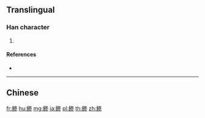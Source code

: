 {{character info/new}}
{{also|鰺}}
==Translingual==
{{Han simplified forms|鰺|鯵|鲹}}

===Han character===
{{Han char|rn=195|rad=鱼|as=08|sn=16|four=|canj=NMIKH,XNMIK}}

# {{defn|Han|sort=鱼08}}

====References====
* {{Han ref|kx=1480.511|hdz=74699.121|uh=9CB9|ud=40121}}

----

==Chinese==
{{zh-see|鰺}}

[[fr:鲹]]
[[hu:鲹]]
[[mg:鲹]]
[[ja:鲹]]
[[pl:鲹]]
[[th:鲹]]
[[zh:鲹]]